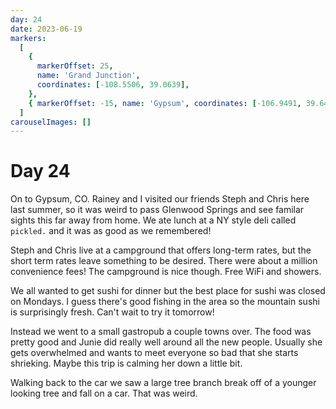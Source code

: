 ```yaml
---
day: 24
date: 2023-06-19
markers:
  [
    {
      markerOffset: 25,
      name: 'Grand Junction',
      coordinates: [-108.5506, 39.0639],
    },
    { markerOffset: -15, name: 'Gypsum', coordinates: [-106.9491, 39.6447] },
  ]
carouselImages: []
---
```


# Day 24

On to Gypsum, CO. Rainey and I visited our friends Steph and Chris here last summer, so it was weird to pass Glenwood Springs and see familar sights this far away from home. We ate lunch at a NY style deli called `pickled.` and it was as good as we remembered!

Steph and Chris live at a campground that offers long-term rates, but the short term rates leave something to be desired. There were about a million convenience fees! The campground is nice though. Free WiFi and showers.

We all wanted to get sushi for dinner but the best place for sushi was closed on Mondays. I guess there's good fishing in the area so the mountain sushi is surprisingly fresh. Can't wait to try it tomorrow!

Instead we went to a small gastropub a couple towns over. The food was pretty good and Junie did really well around all the new people. Usually she gets overwhelmed and wants to meet everyone so bad that she starts shrieking. Maybe this trip is calming her down a little bit.

Walking back to the car we saw a large tree branch break off of a younger looking tree and fall on a car. That was weird.

